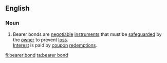 ==English==

===Noun===

{{en-noun}}

# {{legal}} Bearer bonds are [[negotiable]] [[instruments]] that must be [[safeguard]]ed by the [[owner]] to prevent [[loss]].<br>[[interest|Interest]] is paid by [[coupon]] [[redemption]]s.

[[fi:bearer bond]]
[[ta:bearer bond]]